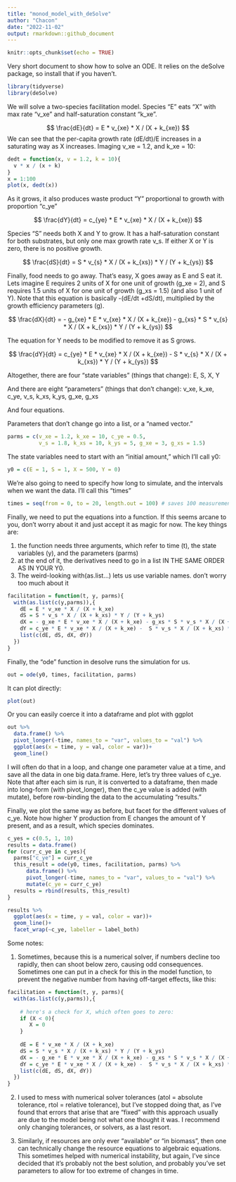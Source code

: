 ```yaml
---
title: "monod_model_with_deSolve"
author: "Chacon"
date: "2022-11-02"
output: rmarkdown::github_document
---
```


```r
knitr::opts_chunk$set(echo = TRUE)
```

Very short document to show how to solve an ODE. It relies on the deSolve package,
so install that if you haven't.

```r
library(tidyverse)
library(deSolve)
```

We will solve a two-species facilitation model. Species "E" eats "X" with max rate "v_xe" and half-saturation constant "k_xe".

$$
\frac{dE}{dt} = E * v_{xe} * X / (X + k_{xe})
$$
We can see that the per-capita growth rate (dE/dt)/E increases in a saturating way as X increases. Imaging v_xe = 1.2, and k_xe =  10:

```r
dedt = function(x, v = 1.2, k = 10){
  v * x / (x + k)
}
x = 1:100
plot(x, dedt(x))

```

As it grows, it also produces waste product "Y" proportional to growth with proportion "c_ye"

$$
\frac{dY}{dt} = c_{ye} * E * v_{xe} * X / (X + k_{xe})
$$

Species "S" needs both X and Y to grow. It has a half-saturation constant for both substrates, but only one max growth rate v_s. If either X or Y is zero, there is no positive growth. 

$$
\frac{dS}{dt} = S * v_{s} * X / (X + k_{xs}) * Y / (Y + k_{ys})
$$

Finally, food needs to go away. That's easy, X goes away as E and S eat it. Lets imagine E requires 2 units of X for one unit of growth (g_xe = 2), and S requires 1.5 units of X for one unit of growth (g_xs = 1.5) (and also 1 unit of Y). Note that this equation is basically -(dE/dt +dS/dt), multiplied by the growth efficiency parameters (g). 

$$
\frac{dX}{dt} = - g_{xe} * E * v_{xe} * X / (X + k_{xe}) - g_{xs} * S * v_{s} * X / (X + k_{xs}) * Y / (Y + k_{ys})
$$

The equation for Y needs to be modified to remove it as S grows.

$$
\frac{dY}{dt} = c_{ye} * E * v_{xe} * X / (X + k_{xe}) - S * v_{s} * X / (X + k_{xs}) * Y / (Y + k_{ys})
$$

Altogether, there are four "state variables" (things that change): E, S, X, Y

And there are eight "parameters" (things that don't change): v_xe, k_xe, c_ye, v_s, k_xs, k_ys, g_xe, g_xs

And four equations.

Parameters that don't change go into a list, or a "named vector."

```r
parms = c(v_xe = 1.2, k_xe = 10, c_ye = 0.5,
          v_s = 1.8, k_xs = 10, k_ys = 5, g_xe = 3, g_xs = 1.5)
```

The state variables need to start with an "initial amount," which I'll call y0:
```r
y0 = c(E = 1, S = 1, X = 500, Y = 0)
```

We're also going to need to specify how long to simulate, and the intervals when we want the data. I'll call this "times"
```r
times = seq(from = 0, to = 20, length.out = 100) # saves 100 measurements
```

Finally, we need to put the equations into a function. If this seems arcane to you, don't worry about it and just accept it as magic for now. The key things are:

1. the function needs three arguments, which refer to time (t), the state variables (y), and the parameters (parms)
2. at the end of it, the derivatives need to go in a list IN THE SAME ORDER AS IN YOUR Y0.
3. The weird-looking with(as.list...) lets us use variable names. don't worry too much about it

```r

facilitation = function(t, y, parms){
  with(as.list(c(y,parms)),{
    dE = E * v_xe * X / (X + k_xe)
    dS = S * v_s * X / (X + k_xs) * Y / (Y + k_ys)
    dX = - g_xe * E * v_xe * X / (X + k_xe) - g_xs * S * v_s * X / (X + k_xs) * Y / (Y + k_ys)
    dY = c_ye * E * v_xe * X / (X + k_xe) -  S * v_s * X / (X + k_xs) * Y / (Y + k_ys)
    list(c(dE, dS, dX, dY))
  })
}
```

Finally, the "ode" function in desolve runs the simulation for us.

```r

out = ode(y0, times, facilitation, parms)

```

It can plot directly:

```r
plot(out)
```

Or you can easily coerce it into a dataframe and plot with ggplot

```r

out %>%
  data.frame() %>%
  pivot_longer(-time, names_to = "var", values_to = "val") %>%
  ggplot(aes(x = time, y = val, color = var))+
  geom_line()

```

I will often do that in a loop, and change one parameter value at a time, and save all the data in one big data.frame. Here, let's try three values of c_ye. Note that after each sim is run, it is converted to a dataframe, then made into long-form (with pivot_longer), then the c_ye value is added (with mutate), before row-binding the data to the accumulating "results."

Finally, we plot the same way as before, but facet for the different values of c_ye. Note how higher Y production from E changes the amount of Y present, and as a result, which species dominates.

```r
c_yes = c(0.5, 1, 10)
results = data.frame()
for (curr_c_ye in c_yes){
  parms["c_ye"] = curr_c_ye
  this_result = ode(y0, times, facilitation, parms) %>%
      data.frame() %>%
      pivot_longer(-time, names_to = "var", values_to = "val") %>%
      mutate(c_ye = curr_c_ye)
  results = rbind(results, this_result)
}

results %>%
  ggplot(aes(x = time, y = val, color = var))+
  geom_line()+
  facet_wrap(~c_ye, labeller = label_both)
```

Some notes:

1. Sometimes, because this is a numerical solver, if numbers decline too rapidly, then can shoot below zero, causing odd consequences. Sometimes one can put in a check for this in the model function, to prevent the negative number from having off-target effects, like this:


```r

facilitation = function(t, y, parms){
  with(as.list(c(y,parms)),{
    
    # here's a check for X, which often goes to zero:
    if (X < 0){
       X = 0
    }
    
    dE = E * v_xe * X / (X + k_xe)
    dS = S * v_s * X / (X + k_xs) * Y / (Y + k_ys)
    dX = - g_xe * E * v_xe * X / (X + k_xe) - g_xs * S * v_s * X / (X + k_xs) * Y / (Y + k_ys)
    dY = c_ye * E * v_xe * X / (X + k_xe) -  S * v_s * X / (X + k_xs) * Y / (Y + k_ys)
    list(c(dE, dS, dX, dY))
  })
}
```

2. I used to mess with numerical solver tolerances (atol = absolute tolerance, rtol = relative tolerance), but I've stopped doing that, as I've found that errors that arise that are "fixed" with this approach usually are due to the model being not what one thought it was. I recommend only changing tolerances, or solvers, as a last resort. 

3. Similarly, if resources are only ever "available" or "in biomass", then one can technically change the resource equations to algebraic equations. This sometimes helped with numerical instability, but again, I've since decided that it's probably not the best solution, and probably you've set parameters to allow for too extreme of changes in time. 